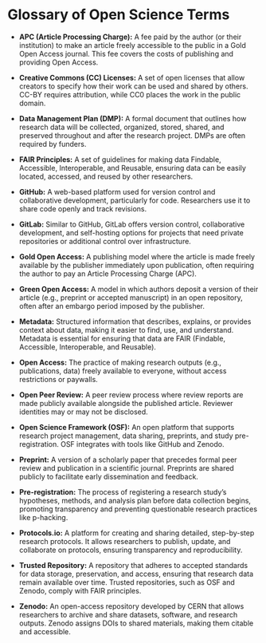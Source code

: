# Glossary of Open Science Terms

-   **APC (Article Processing Charge):** A fee paid by the author (or their institution) to make an article freely accessible to the public in a Gold Open Access journal. This fee covers the costs of publishing and providing Open Access.

-   **Creative Commons (CC) Licenses:** A set of open licenses that allow creators to specify how their work can be used and shared by others. CC-BY requires attribution, while CC0 places the work in the public domain.

-   **Data Management Plan (DMP):** A formal document that outlines how research data will be collected, organized, stored, shared, and preserved throughout and after the research project. DMPs are often required by funders.

-   **FAIR Principles:** A set of guidelines for making data Findable, Accessible, Interoperable, and Reusable, ensuring data can be easily located, accessed, and reused by other researchers.

-   **GitHub:** A web-based platform used for version control and collaborative development, particularly for code. Researchers use it to share code openly and track revisions.

-   **GitLab:** Similar to GitHub, GitLab offers version control, collaborative development, and self-hosting options for projects that need private repositories or additional control over infrastructure.

-   **Gold Open Access:** A publishing model where the article is made freely available by the publisher immediately upon publication, often requiring the author to pay an Article Processing Charge (APC).

-   **Green Open Access:** A model in which authors deposit a version of their article (e.g., preprint or accepted manuscript) in an open repository, often after an embargo period imposed by the publisher.

-   **Metadata:** Structured information that describes, explains, or provides context about data, making it easier to find, use, and understand. Metadata is essential for ensuring that data are FAIR (Findable, Accessible, Interoperable, and Reusable).

-   **Open Access:** The practice of making research outputs (e.g., publications, data) freely available to everyone, without access restrictions or paywalls.

-   **Open Peer Review:** A peer review process where review reports are made publicly available alongside the published article. Reviewer identities may or may not be disclosed.

-   **Open Science Framework (OSF):** An open platform that supports research project management, data sharing, preprints, and study pre-registration. OSF integrates with tools like GitHub and Zenodo.

-   **Preprint:** A version of a scholarly paper that precedes formal peer review and publication in a scientific journal. Preprints are shared publicly to facilitate early dissemination and feedback.

-   **Pre-registration:** The process of registering a research study's hypotheses, methods, and analysis plan before data collection begins, promoting transparency and preventing questionable research practices like p-hacking.

-   **Protocols.io:** A platform for creating and sharing detailed, step-by-step research protocols. It allows researchers to publish, update, and collaborate on protocols, ensuring transparency and reproducibility.

-   **Trusted Repository:** A repository that adheres to accepted standards for data storage, preservation, and access, ensuring that research data remain available over time. Trusted repositories, such as OSF and Zenodo, comply with FAIR principles.

-   **Zenodo:** An open-access repository developed by CERN that allows researchers to archive and share datasets, software, and research outputs. Zenodo assigns DOIs to shared materials, making them citable and accessible.
